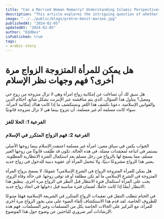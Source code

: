 ```yaml
---
title: "Can a Married Woman Remarry? Understanding Islamic Perspectives"
description: "This article explores the intriguing question of whether a married woman can remarry while still legally married, delving into the religious and legal aspects within the Islamic framework. It sheds light on the mystery, providing insights into scenarios where remarriage is permissible, especially when a non-Muslim woman embraces Islam while her original husband persists in different beliefs"
image: "../../public/blogs/pretre-benit-mariee.jpg"
publishedAt: "2024-02-05"
updatedAt: "2024-02-05"
author: "EddDev"
isPublished: true
tags:
- arabic story
---
```


# هل يمكن للمرأة المتزوجة الزواج مرة أخرى؟ فهم وجهات نظر الإسلام



هل سبق لك أن تساءلت عن إمكانية زواج امرأة وهي لا تزال متزوجة من زوج حي ومعيل؟ يتناول هذا السؤال، الذي يتم مناقشته عبر الإنترنت بشكل شائع، أحكام الدين والقوانين الإسلامية. دعونا نكشف هذا اللغز ونستكشف ما إذا كانت هناك إمكانية لامرأة، سواء كانت مسلمة أم غير مسلمة، أن تتزوج بينما هي لا تزال متزوجة قانونيًا.

### الفرعية 1: الحلا للغز
### الفرعية 2: فهم الزواج المتكرر في الإسلام
الجواب يكمن في سياق معين: امرأة غير مسلمة اعتنقت الإسلام بينما زوجها الأصلي يستمر في اتباعه لمعتقدات مضلة. في هذه الحالة، تكون قد طُلِقت قانونًا من زوجها الغير مسلم، مما يسمح لها بالزواج من رجل مسلم بعد استكمال الفترة الانتظارية المطلوبة. يعتبر هذا الزواج مشروعًا دينيًا، ولا تتحمل المرأة أي عقوبة دينية للدخول في زواج جديد.

هل يمكن للمرأة المتزوجة الزواج في الشرع الإسلامي؟
عمومًا، لا يسمح بزواج المرأة المتزوجة في الشرع الإسلامي ما لم تكن مطلقة أو قد توفي زوجها. في حالة وفاة الزوج، يجب على المرأة استكمال فترة الانتظار قبل النظر في الزواج مرة أخرى. ينطبق هذا الانتظار أيضًا إذا كانت حاملًا، لضمان فترة مناسبة قبل دخولها في اتحاد زواج جديد.

في الختام
تتطلب التنقل في تعقيدات الزواج المتكرر في الشريعة الإسلامية فهمًا متنوعًا للظروف الخاصة. لقد قدم هذا الاستكشاف إلقاء الضوء على متى يجوز الزواج مرة أخرى للمرأة، مع التركيز على الحالات الخاصة بكل من المسلمات وغير المسلمات. فهم هذه الإرشادات أمر ضروري للباحثين عن وضوح حول هذا الموضوع.
